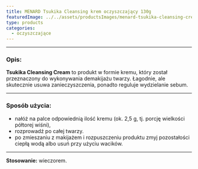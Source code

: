 ```yaml
---
title: MENARD Tsukika Cleansing krem oczyszczający 130g
featuredImage: ../../assets/productsImages/menard-tsukika-cleansing-cream-krem-oczyszczajacy-130g.png
type: products
categories:
  - oczyszczające
---
```



<Tsukika />

---

<h3>Opis:</h3>

**Tsukika Cleansing Cream** to produkt w formie kremu, który został przeznaczony do wykonywania demakijażu twarzy. Łagodnie, ale skutecznie usuwa zanieczyszczenia, ponadto reguluje wydzielanie sebum.

---

### Sposób użycia:

- nałóż na palce odpowiednią ilość kremu (ok. 2,5 g, tj. porcję wielkości półtorej wiśni),
- rozprowadź po całej twarzy.
- po zmieszaniu z makijażem i rozpuszczeniu produktu zmyj pozostałości ciepłą wodą albo usuń przy użyciu wacików.

---

**Stosowanie:** wieczorem.
